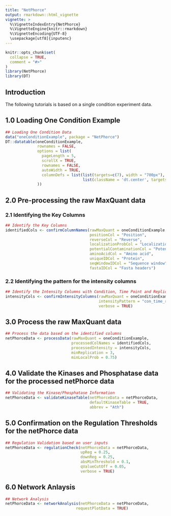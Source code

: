 ```yaml
---
title: "NetPhorce"
output: rmarkdown::html_vignette
vignette: >
  %\VignetteIndexEntry{NetPhorce}
  %\VignetteEngine{knitr::rmarkdown}
  %\VignetteEncoding{UTF-8}
  \usepackage[utf8]{inputenc}
---
```


```r
knitr::opts_chunk$set(
  collapse = TRUE,
  comment = "#>"
)
library(NetPhorce)
library(DT)
```


## Introduction
The following tutorials is based on a single condition experiment data. 

## 1.0 Loading One Condition Example
```r
## Loading One Condition Data
data("oneConditionExample", package = "NetPhorce")
DT::datatable(oneConditionExample, 
              rownames = FALSE, 
              options = list(
                pageLength = 5, 
                scrollX = TRUE,
                rownames = FALSE,
                autoWidth = TRUE, 
                columnDefs = list(list(targets=c(7), width = "700px"),
                                  list(className = 'dt.center', targets = "_all"))
              )) 
```

## 2.0 Pre-processing the raw MaxQuant data
### 2.1 Identifying the Key Columns
```r
## Identify the Key Columns
identifiedCols <- confirmColumnNames(rawMaxQuant = oneConditionExample,
                                     positionCol = "Position",
                                     reverseCol = "Reverse",
                                     localizationProbCol = "Localization prob",
                                     potentialContaminationCol = "Potential contaminant",
                                     aminoAcidCol = "Amino acid",
                                     uniqueIDCol = "Protein",
                                     seqWindowIDCol = "Sequence window",
                                     fastaIDCol = "Fasta headers")
```

### 2.2 Identifying the pattern for the intensity columns
```r
## Identify the Intensity Columns with Condition, Time Point and Replication Information
intensityCols <- confirmIntensityColumns(rawMaxQuant = oneConditionExample,
                                         intensityPattern = "con_time_rep",
                                         verbose = TRUE)
```

## 3.0 Process the raw MaxQuant data
```r
## Process the data based on the identified columns
netPhorceData <- processData(rawMaxQuant = oneConditionExample,
                             processedColNames = identifiedCols,
                             processedIntensity = intensityCols,
                             minReplication = 3,
                             minLocalProb = 0.75)
```

## 4.0 Validate the Kinases and Phosphatase data for the processed netPhorce data
```r
## Validating the Kinase/Phosphatase Information
netPhorceData <- validateKinaseTable(netPhorceData = netPhorceData,
                                     defaultKinaseTable = TRUE,
                                     abbrev = "Ath")
```

## 5.0 Confirmation on the Regulation Thresholds for the netPhorce data
```r
## Regulation Validation based on user inputs
netPhorceData <- regulationCheck(netPhorceData = netPhorceData,
                                 upReg = 0.25,
                                 downReg = 0.25,
                                 absMinThreshold = 0.1,
                                 qValueCutOff = 0.05,
                                 verbose = TRUE)
```

## 6.0 Network Anlaysis
```r
## Network Analysis
netPhorceData <- networkAnalysis(netPhorceData = netPhorceData,
                               requestPlotData = TRUE)

```
